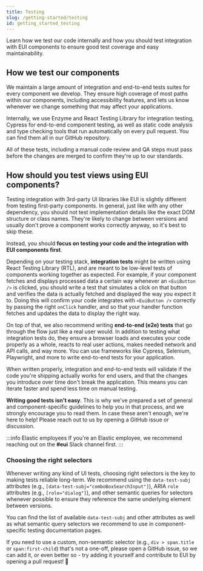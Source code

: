 ```yaml
---
title: Testing
slug: /getting-started/testing
id: getting_started_testing
---
```



<div style={{ fontSize: '22px' }}>
  Learn how we test our code internally and how you should test integration with EUI components to ensure
  good test coverage and easy maintainability.
</div>

## How we test our components

We maintain a large amount of integration and end-to-end tests suites for every component we develop. They ensure high coverage of most paths within our components, including accessibility features, and lets us know whenever we change something that may affect your applications.

Internally, we use <Link to="https://enzymejs.github.io/enzyme/">Enzyme</Link> and <Link to="https://testing-library.com/">React Testing Library</Link> for integration testing, <Link to="https://www.cypress.io/">Cypress</Link> for end-to-end component testing, as well as static code analysis and type checking tools that run automatically on every pull request. You can find them all in our <Link to="https://github.com/elastic/eui">GitHub repository</Link>.

All of these tests, including a manual code review and QA steps must pass before the changes are merged to confirm they're up to our standards.

## How should you test views using EUI components?

Testing integration with 3rd-party UI libraries like EUI is slightly different from testing first-party components. In general, just like with any other dependency, you should not test implementation details like the exact DOM structure or class names. They're likely to change between versions and usually don't prove a component works correctly anyway, so it's best to skip these.

Instead, you should **focus on testing your code and the integration with EUI components first**.

Depending on your testing stack, **integration tests** might be written using React Testing Library (RTL), and are meant to be low-level tests of components working together as expected. For example, if your component fetches and displays processed data a certain way whenever an `<EuiButton />` is clicked, you should write a test that simulates a click on that button and verifies the data is actually fetched and displayed the way you expect it to. Doing this will confirm your code integrates with `<EuiButton />` correctly by passing the right `onClick` handler, and so that your handler function fetches and updates the data to display the right way.

On top of that, we also recommend writing **end-to-end (e2e) tests** that go through the flow just like a real user would. In addition to testing what integration tests do, they ensure a browser loads and executes your code properly as a whole, reacts to real user actions, makes needed network and API calls, and way more. You can use frameworks like <Link to="https://cypress.io">Cypress</Link>, <Link to="https://www.selenium.dev/">Selenium</Link>, <Link to="https://playwright.dev/">Playwright</Link>, and more to write end-to-end tests for your application.

When written properly, integration and end-to-end tests will validate if the code you're shipping actually works for end users, and that the changes you introduce over time don't break the application. This means you can iterate faster and spend less time on manual testing.

**Writing good tests isn't easy**. This is why we've prepared a set of general and component-specific guidelines to help you in that process, and we strongly encourage you to read them. In case these aren't enough, we're here to help! Please reach out to us by opening a GitHub <Link to="https://github.com/elastic/eui/issues/new/choose">issue</Link> or <Link to="https://github.com/elastic/eui/discussions/new/choose">discussion</Link>.

:::info Elastic employees
If you're an Elastic employee, we recommend reaching out on the **#eui** Slack channel first.
:::

### Choosing the right selectors

Whenever writing any kind of UI tests, choosing right selectors is the key to making tests reliable long-term. We recommend using the `data-test-subj` attributes (e.g., `[data-test-subj="comboBoxSearchInput"]`), ARIA `role` attributes (e.g., `[role="dialog"]`), and other <Link to="https://testing-library.com/docs/queries/about/#priority">semantic queries</Link> for selectors whenever possible to ensure they reference the same underlying element between versions.

You can find the list of available `data-test-subj` and other attributes as well as what semantic query selectors we recommend to use in component-specific testing documentation pages.

If you need to use a custom, non-semantic selector (e.g., `div > span.title` or `span:first-child`) that's not a one-off, please open a <Link to="https://github.com/elastic/eui/issues/new/choose">GitHub issue</Link>, so we can add it, or even better so - try adding it yourself and contribute to EUI by opening a pull request! 🎉
